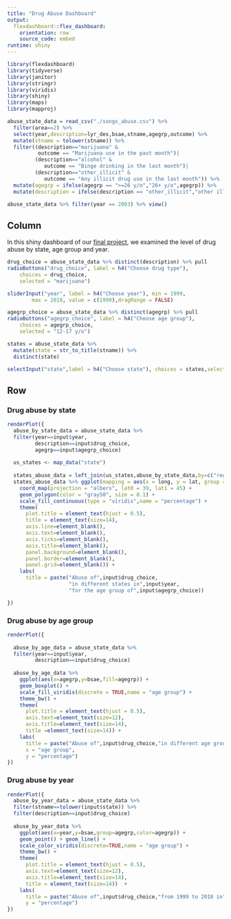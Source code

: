 ```yaml
---
title: "Drug Abuse Dashboard"
output: 
  flexdashboard::flex_dashboard:
    orientation: row
    source_code: embed
runtime: shiny
---
```


```r
library(flexdashboard)
library(tidyverse)
library(janitor)
library(stringr)
library(viridis)
library(shiny)
library(maps)
library(mapproj)
```

```r
abuse_state_data = read_csv("./songs_abuse.csv") %>%
  filter(area==2) %>%
  select(year,description=lyr_des,bsae,stname,agegrp,outcome) %>%
  mutate(stname = tolower(stname)) %>%
  filter((description=="marijuana" & 
          outcome == "Marijuana use in the past month")|
         (description=="alcohol" & 
            outcome == "Binge drinking in the last month")|
         (description=="other_illicit" & 
            outcome == "Any illicit drug use in the last month")) %>%
  mutate(agegrp = ifelse(agegrp == ">=26 y/o","26+ y/o",agegrp)) %>%
  mutate(description = ifelse(description == "other_illicit","other illicit drugs",description)) 

abuse_state_data %>% filter(year == 2003) %>% view()
```

Column {.sidebar}
-----------------------------------------------------------------------
In this shiny dashboard of our [final project](https://github.com/emily417417/emily417417.final.github.io), we examined the level of drug abuse by state, age group and year.

```r
drug_choice = abuse_state_data %>% distinct(description) %>% pull
radioButtons("drug_choice", label = h4("Choose drug type"),
    choices = drug_choice, 
    selected = "marijuana")

sliderInput("year", label = h4("Choose year"), min = 1999, 
        max = 2018, value = c(1999),dragRange = FALSE)

agegrp_choice = abuse_state_data %>% distinct(agegrp) %>% pull
radioButtons("agegrp_choice", label = h4("Choose age group"),
    choices = agegrp_choice, 
    selected = "12-17 y/o")

states = abuse_state_data %>% 
  mutate(state = str_to_title(stname)) %>%
  distinct(state)

selectInput("state",label = h4("Choose state"), choices = states,selected = "Alabama")
```

Row {.tabset .tabset-fade } 
-----------------------------------------------------------------------

### Drug abuse by state

```r
renderPlot({
  abuse_by_state_data = abuse_state_data %>%
  filter(year==input$year,
         description==input$drug_choice,
         agegrp==input$agegrp_choice)
  
  us_states <- map_data("state")
  
  states_abuse_data = left_join(us_states,abuse_by_state_data,by=c("region"="stname"))
  states_abuse_data %>% ggplot(mapping = aes(x = long, y = lat, group = group, fill = bsae)) +
    coord_map(projection = "albers", lat0 = 39, lat1 = 45) +
    geom_polygon(color = "gray50", size = 0.1) +
    scale_fill_continuous(type = "viridis",name = "percentage") +
    theme(
      plot.title = element_text(hjust = 0.5),
      title = element_text(size=14),
      axis.line=element_blank(),
      axis.text=element_blank(),
      axis.ticks=element_blank(),
      axis.title=element_blank(),
      panel.background=element_blank(),
      panel.border=element_blank(),
      panel.grid=element_blank()) + 
    labs(
      title = paste("Abuse of",input$drug_choice,
                    "in different states in",input$year,
                    "for the age group of",input$agegrp_choice))

})
```

### Drug abuse by age group

```r
renderPlot({ 
  
  abuse_by_age_data = abuse_state_data %>%
  filter(year==input$year,
         description==input$drug_choice) 
  
  abuse_by_age_data %>% 
    ggplot(aes(x=agegrp,y=bsae,fill=agegrp)) + 
    geom_boxplot() + 
    scale_fill_viridis(discrete = TRUE,name = "age group") +
    theme_bw() +
    theme(
      plot.title = element_text(hjust = 0.5),
      axis.text=element_text(size=12),
      axis.title=element_text(size=14),
      title =element_text(size=14)) + 
    labs(
      title = paste("Abuse of",input$drug_choice,"in different age groups in",input$year),
      x = "age group",
      y = "percentage")
})
```

### Drug abuse by year

```r
renderPlot({ 
  abuse_by_year_data = abuse_state_data %>%
  filter(stname==tolower(input$state)) %>%
  filter(description==input$drug_choice)
  
  abuse_by_year_data %>% 
    ggplot(aes(x=year,y=bsae,group=agegrp,color=agegrp)) + 
    geom_point() + geom_line() + 
    scale_color_viridis(discrete=TRUE,name = "age group") + 
    theme_bw() +
    theme(
      plot.title = element_text(hjust = 0.5),
      axis.text=element_text(size=12),
      axis.title=element_text(size=14),
      title = element_text(size=14))  + 
    labs(
      title = paste("Abuse of",input$drug_choice,"from 1999 to 2018 in",input$state),
      y = "percentage")
})
```